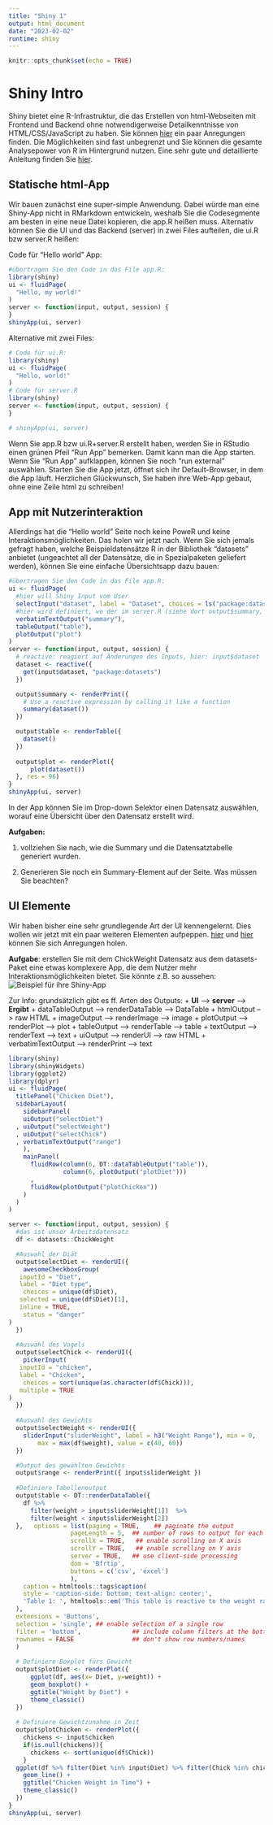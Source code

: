 ```yaml
---
title: "Shiny 1"
output: html_document
date: "2023-02-02"
runtime: shiny
---
```


```r
knitr::opts_chunk$set(echo = TRUE)
```

# Shiny Intro

Shiny bietet eine R-Infrastruktur, die das Erstellen von html-Webseiten mit Frontend und Backend ohne notwendigerweise Detailkenntnisse von HTML/CSS/JavaScript zu haben. Sie können [hier](https://shiny.rstudio.com/gallery/) ein paar Anregungen finden. Die Möglichkeiten sind fast unbegrenzt und Sie können die gesamte Analysepower von R im Hintergrund nutzen. Eine sehr gute und detaillierte Anleitung finden Sie [hier](https://mastering-shiny.org/).

## Statische html-App
Wir bauen zunächst eine super-simple Anwendung. Dabei würde man eine Shiny-App nicht in RMarkdown entwickeln, weshalb Sie die Codesegmente am besten in eine neue Datei kopieren, die app.R heißen muss. Alternativ können Sie die UI und das Backend (server) in zwei Files aufteilen, die ui.R bzw server.R heißen:

Code für "Hello world" App:
```r
#übertragen Sie den Code in das File app.R:
library(shiny)
ui <- fluidPage(
  "Hello, my world!"
)
server <- function(input, output, session) {
}
shinyApp(ui, server)
```

Alternative mit zwei Files:
```r
# Code für ui.R:
library(shiny)
ui <- fluidPage(
  "Hello, world!"
)
# Code für server.R
library(shiny)
server <- function(input, output, session) {
}

# shinyApp(ui, server)
```

Wenn Sie app.R bzw ui.R+server.R erstellt haben, werden Sie in RStudio einen grünen Pfeil "Run App" bemerken. Damit kann man die App starten. Wenn Sie "Run App" aufklappen, können Sie noch "run external" auswählen. Starten Sie die App jetzt, öffnet sich ihr Default-Browser, in dem die App läuft. Herzlichen Glückwunsch, Sie haben ihre Web-App gebaut, ohne eine Zeile html zu schreiben! 

## App mit Nutzerinteraktion

Allerdings hat die "Hello world" Seite noch keine PoweR und keine Interaktionsmöglichkeiten. Das holen wir jetzt nach. Wenn Sie sich jemals gefragt haben, welche Beispieldatensätze R in der Bibliothek "datasets" anbietet (ungeachtet all der Datensätze, die in Spezialpaketen geliefert werden), können Sie eine einfache Übersichtsapp dazu bauen: 
```r
#übertragen Sie den Code in das File app.R:
ui <- fluidPage(
  #hier will Shiny Input vom User
  selectInput("dataset", label = "Dataset", choices = ls("package:datasets")),
  #hier wird definiert, wo der im server.R (siehe dort output$summary, output$table) erzeugte Output erscheinen soll
  verbatimTextOutput("summary"),
  tableOutput("table"),
  plotOutput("plot")
)
server <- function(input, output, session) {
  # reactive: reagiert auf Änderungen des Inputs, hier: input$dataset
  dataset <- reactive({
    get(input$dataset, "package:datasets")
  })

  output$summary <- renderPrint({
    # Use a reactive expression by calling it like a function
    summary(dataset())
  })

  output$table <- renderTable({
    dataset()
  })
  
  output$plot <- renderPlot({
      plot(dataset())
  }, res = 96)
}
shinyApp(ui, server)
```

In der App können Sie im Drop-down Selektor einen Datensatz auswählen, worauf eine Übersicht über den Datensatz erstellt wird.

**Aufgaben:** 

1. vollziehen Sie nach, wie die Summary und die Datensatztabelle generiert wurden.

2. Generieren Sie noch ein Summary-Element auf der Seite. Was müssen Sie beachten?

## UI Elemente

Wir haben bisher eine sehr grundlegende Art der UI kennengelernt. Dies wollen wir jetzt mit ein paar weiteren Elementen aufpeppen. [hier](https://shiny.rstudio.com/gallery/widget-gallery.html) und [hier](https://shinyapps.dreamrs.fr/shinyWidgets/) können Sie sich Anregungen holen.

**Aufgabe**: erstellen Sie mit dem ChickWeight Datensatz aus dem datasets-Paket eine etwas komplexere App, die dem Nutzer mehr Interaktionsmöglichkeiten bietet. Sie könnte z.B. so aussehen:
![Beispiel für ihre Shiny-App](images/ChickenWeightApp.png)

Zur Info: grundsätzlich gibt es ff. Arten des Outputs:
+ **UI**                --> **server**            --> **Ergibt**
+ dataTableOutput	  --> renderDataTable   --> DataTable
+ htmlOutput	                            --> raw HTML
+ imageOutput	      --> renderImage       --> image
+ plotOutput	      --> renderPlot        --> plot
+ tableOutput	      --> renderTable       --> table
+ textOutput	      --> renderText        --> text
+ uiOutput	        --> renderUI          --> raw HTML
+ verbatimTextOutput    --> renderPrint   --> text

```r
library(shiny)
library(shinyWidgets)
library(ggplot2)
library(dplyr)
ui <- fluidPage(
  titlePanel("Chicken Diet"),
  sidebarLayout(
    sidebarPanel(
    uiOutput("selectDiet")
  , uiOutput("selectWeight")
  , uiOutput("selectChick")
  , verbatimTextOutput("range")
    ),
    mainPanel(
      fluidRow(column(6, DT::dataTableOutput("table")),
               column(6, plotOutput("plotDiet")))
      ,
      fluidRow(plotOutput("plotChicken"))
    )
  )
)

server <- function(input, output, session) {
  #das ist unser Arbeitsdatensatz
  df <- datasets::ChickWeight

  #Auswahl der Diät
  output$selectDiet <- renderUI({
    awesomeCheckboxGroup(
   inputId = "Diet",
   label = "Diet type", 
    choices = unique(df$Diet),
   selected = unique(df$Diet)[1],
   inline = TRUE, 
    status = "danger"
)
  })
  
  #Auswahl des Vogels
  output$selectChick <- renderUI({
    pickerInput(
   inputId = "chicken",
   label = "Chicken", 
    choices = sort(unique(as.character(df$Chick))),
   multiple = TRUE
)
  })
  
  #Auswahl des Gewichts
  output$selectWeight <- renderUI({
    sliderInput("sliderWeight", label = h3("Weight Range"), min = 0, 
        max = max(df$weight), value = c(40, 60))
  })

  #Output des gewählten Gewichts
  output$range <- renderPrint({ input$sliderWeight })
  
  #Definiere Tabellenoutput
  output$table <- DT::renderDataTable({
    df %>% 
      filter(weight > input$sliderWeight[1])  %>% 
      filter(weight < input$sliderWeight[2])
  },   options = list(paging = TRUE,    ## paginate the output
                 pageLength = 5,  ## number of rows to output for each page
                 scrollX = TRUE,   ## enable scrolling on X axis
                 scrollY = TRUE,   ## enable scrolling on Y axis
                 server = TRUE,   ## use client-side processing
                 dom = 'Bfrtip',
                 buttons = c('csv', 'excel')
                 ),
    caption = htmltools::tags$caption(
    style = 'caption-side: bottom; text-align: center;',
    'Table 1: ', htmltools::em('This table is reactive to the weight range you set.')
  ), 
  extensions = 'Buttons',
  selection = 'single', ## enable selection of a single row
  filter = 'bottom',              ## include column filters at the bottom
  rownames = FALSE                ## don't show row numbers/names
  )
  
  # Definiere Boxplot fürs Gewicht
  output$plotDiet <- renderPlot({
      ggplot(df, aes(x= Diet, y=weight)) + 
      geom_boxplot() +
      ggtitle("Weight by Diet") + 
      theme_classic() 
  })
  
  # Definiere Gewichtzunahme in Zeit 
  output$plotChicken <- renderPlot({
    chickens <- input$chicken
    if(is.null(chickens)){
      chickens <- sort(unique(df$Chick))
    } 
  ggplot(df %>% filter(Diet %in% input$Diet) %>% filter(Chick %in% chickens), aes(x = Time, y = weight, color = Chick)) +
    geom_line() +
    ggtitle("Chicken Weight in Time") + 
    theme_classic() 
  })
}
shinyApp(ui, server)
```
```r

```

